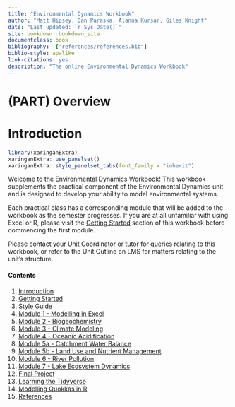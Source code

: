 ```yaml
--- 
title: "Environmental Dynamics Workbook"
author: "Matt Hipsey, Dan Paraska, Alanna Kursar, Giles Knight"
date: "Last updated: `r Sys.Date()`"
site: bookdown::bookdown_site
documentclass: book
bibliography:  ["references/references.bib"]
biblio-style: apalike
link-citations: yes
description: "The online Environmental Dynamics Workbook"
---
```

# (PART)  Overview {-} 

# Introduction {#intro -}

```r
library(xaringanExtra)
xaringanExtra::use_panelset()
xaringanExtra::style_panelset_tabs(font_family = "inherit")
```

Welcome to the Environmental Dynamics Workbook! This workbook supplements the practical component of the Environmental Dynamics unit and is designed to develop your ability to model environmental systems. 

Each practical class has a corresponding module that will be added to the workbook as the semester progresses. If you are at all unfamiliar with using Excel or R, please visit the [Getting Started](#GettingStarted) section of this workbook before commencing the first module. 

Please contact your Unit Coordinator or tutor for queries relating to this workbook, or refer to the Unit Outline on LMS for matters relating to the unit's structure. 

#### Contents {-}

1) [Introduction](#intro)
2) [Getting Started](#GettingStarted)
3) [Style Guide](#StyleGuide)
4) [Module 1 - Modelling in Excel](#M1_1)
5) [Module 2 - Biogeochemistry](#M2_1)
6) [Module 3 - Climate Modeling](#M3_1)
7) [Module 4 - Oceanic Acidification](#M4_1)
8) [Module 5a - Catchment Water Balance](#M5A_1)
9) [Module 5b - Land Use and Nutrient Management]({#M5B_1)
10) [Module 6 - River Pollution](#M6_1)
11) [Module 7 - Lake Ecosystem Dynamics](#M7_1)
12) [Final Project](#FinalProject)
13) [Learning the Tidyverse](#tidyverse)
<!-- 14) [Learning the Tidyverse2](#tidyverse2) -->
15) [Modelling Quokkas in R](#quokkas)   
16) [References](#references)